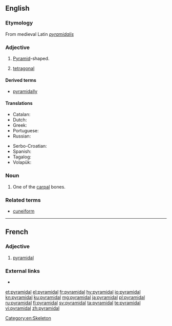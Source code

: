 ==English==

===Etymology===
From medieval Latin ''[[pyramidalis]]''

===Adjective===
{{en-adj|-}}

# {{label|en|geometry}} [[pyramid|Pyramid]]-shaped.
# {{label|en|crystallography}} [[tetragonal]]

====Derived terms====
* [[pyramidally]]

====Translations====
{{trans-top|pyramid-shaped}}
* Catalan: {{t|ca|piramidal}}
* Dutch: {{t|nl|piramidaal}}
* Greek: {{t+|el|πυραμιδικός|m}}
* Portuguese: {{t+|pt|piramidal}}
* Russian: {{t+|ru|пирамида́льный}}
{{trans-mid}}
* Serbo-Croatian: {{t+|sh|pȉramidālan}}
* Spanish: {{t|es|piramidal}}
* Tagalog: {{t|tl|tagiluin}}
* Volapük: {{t+|vo|piramidik}}
{{trans-bottom}}

===Noun===
{{en-noun}}

# {{label|en|anatomy}} One of the [[carpal]] bones.

===Related terms===
* [[cuneiform]]

[[Category:en:Skeleton]]

----

==French==

===Adjective===
{{fr-adj|mp=pyramidaux}}

# [[#English|pyramidal]]

===External links===
* {{R:TLFi}}

[[et:pyramidal]]
[[el:pyramidal]]
[[fr:pyramidal]]
[[hy:pyramidal]]
[[io:pyramidal]]
[[kn:pyramidal]]
[[ku:pyramidal]]
[[mg:pyramidal]]
[[ja:pyramidal]]
[[pl:pyramidal]]
[[ru:pyramidal]]
[[fi:pyramidal]]
[[sv:pyramidal]]
[[ta:pyramidal]]
[[te:pyramidal]]
[[vi:pyramidal]]
[[zh:pyramidal]]